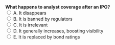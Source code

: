 ::: {.question-block}
<form onsubmit="event.preventDefault(); checkAnswer('module1_mcq_q73')" data-correct-answer="D"> 
  <strong style="display: block;">What happens to analyst coverage after an IPO?</strong> 
  <label><input type="radio" name="module1_mcq_q73" value="A"> A. It disappears</label><br>
  <label><input type="radio" name="module1_mcq_q73" value="B"> B. It is banned by regulators</label><br>
  <label><input type="radio" name="module1_mcq_q73" value="C"> C. It is irrelevant</label><br>
  <label><input type="radio" name="module1_mcq_q73" value="D"> D. It generally increases, boosting visibility</label><br>
  <label><input type="radio" name="module1_mcq_q73" value="E"> E. It is replaced by bond ratings</label><br>
</form> 

<div id="feedback-module1_mcq_q73" class="feedback" data-status="" style="display:none;"> 
✅ Correct: D. IPOs attract more analyst coverage, enhancing company visibility. 
</div> 
:::
